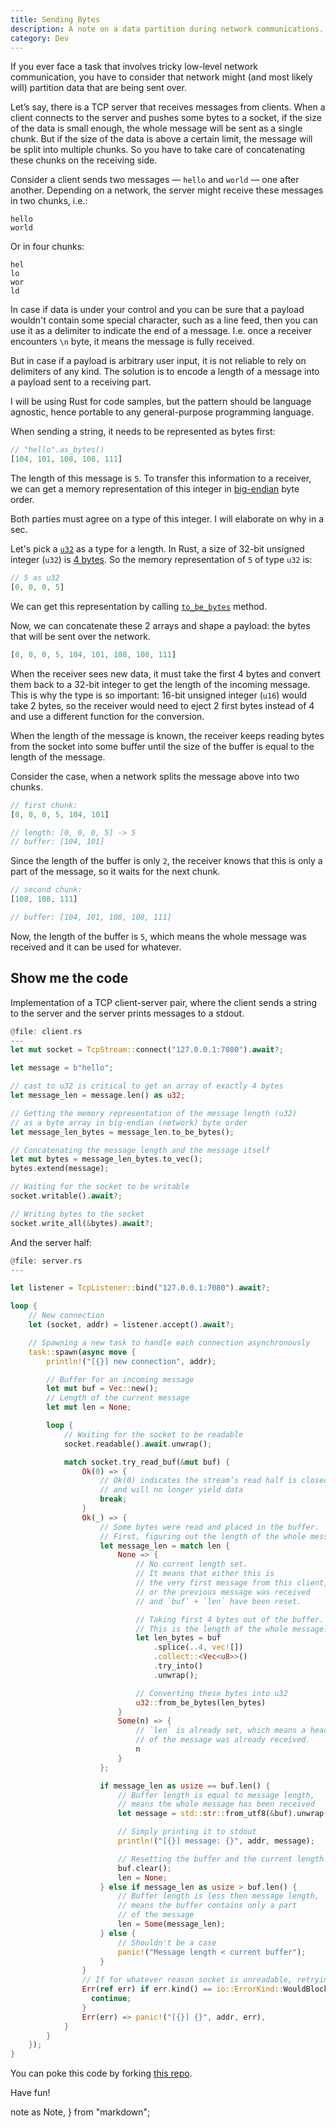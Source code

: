 ```yaml
---
title: Sending Bytes
description: A note on a data partition during network communications.
category: Dev
---
```


If you ever face a task that involves tricky low-level network communication, you have to consider that network might (and most likely will) partition data that are being sent over.

Let’s say, there is a TCP server that receives messages from clients. When a client connects to the server and pushes some bytes to a socket, if the size of the data is small enough, the whole message will be sent as a single chunk. But if the size of the data is above a certain limit, the message will be split into multiple chunks. So you have to take care of concatenating these chunks on the receiving side.

Consider a client sends two messages — `hello` and `world` — one after another. Depending on a network, the server might receive these messages in two chunks, i.e.:

```
hello
world
```

Or in four chunks:

```
hel
lo
wor
ld
```

In case if data is under your control and you can be sure that a payload wouldn't contain some special character, such as a line feed, then you can use it as a delimiter to indicate the end of a message. I.e. once a receiver encounters `\n` byte, it means the message is fully received.

But in case if a payload is arbitrary user input, it is not reliable to rely on delimiters of any kind. The solution is to encode a length of a message into a payload sent to a receiving part.

<Note>
  I will be using Rust for code samples, but the pattern should be language agnostic, hence portable to any general-purpose programming language.
</Note>

When sending a string, it needs to be represented as bytes first:

```rust
// "hello".as_bytes()
[104, 101, 108, 108, 111]
```

The length of this message is `5`. To transfer this information to a receiver, we can get a memory representation of this integer in [big-endian](https://en.wikipedia.org/wiki/Endianness) byte order.

Both parties must agree on a type of this integer. I will elaborate on why in a sec.

Let's pick a [`u32`](https://doc.rust-lang.org/std/primitive.u32.html) as a type for a length. In Rust, a size of 32-bit unsigned integer (`u32`) is [4 bytes](https://doc.rust-lang.org/std/mem/fn.size_of.html). So the memory representation of `5` of type `u32` is:

```rust
// 5 as u32
[0, 0, 0, 5]
```

We can get this representation by calling [`to_be_bytes`](https://doc.rust-lang.org/std/primitive.u32.html#method.to_be_bytes) method.

Now, we can concatenate these 2 arrays and shape a payload: the bytes that will be sent over the network.

```rust
[0, 0, 0, 5, 104, 101, 108, 108, 111]
```

When the receiver sees new data, it must take the first 4 bytes and convert them back to a 32-bit integer to get the length of the incoming message. This is why the type is so important: 16-bit unsigned integer (`u16`) would take 2 bytes, so the receiver would need to eject 2 first bytes instead of 4 and use a different function for the conversion.

When the length of the message is known, the receiver keeps reading bytes from the socket into some buffer until the size of the buffer is equal to the length of the message.

Consider the case, when a network splits the message above into two chunks.

```rust
// first chunk:
[0, 0, 0, 5, 104, 101]

// length: [0, 0, 0, 5] -> 5
// buffer: [104, 101]
```

Since the length of the buffer is only `2`, the receiver knows that this is only a part of the message, so it waits for the next chunk.

```rust
// second chunk:
[108, 108, 111]

// buffer: [104, 101, 108, 108, 111]
```

Now, the length of the buffer is `5`, which means the whole message was received and it can be used for whatever.

## Show me the code
Implementation of a TCP client-server pair, where the client sends a string to the server and the server prints messages to a stdout.

```rust
@file: client.rs
---
let mut socket = TcpStream::connect("127.0.0.1:7080").await?;

let message = b"hello";

// cast to u32 is critical to get an array of exactly 4 bytes
let message_len = message.len() as u32;

// Getting the memory representation of the message length (u32)
// as a byte array in big-endian (network) byte order
let message_len_bytes = message_len.to_be_bytes();

// Concatenating the message length and the message itself
let mut bytes = message_len_bytes.to_vec();
bytes.extend(message);

// Waiting for the socket to be writable
socket.writable().await?;

// Writing bytes to the socket
socket.write_all(&bytes).await?;
```

And the server half:

```rust
@file: server.rs
---

let listener = TcpListener::bind("127.0.0.1:7080").await?;

loop {
    // New connection
    let (socket, addr) = listener.accept().await?;

    // Spawning a new task to handle each connection asynchronously
    task::spawn(async move {
        println!("[{}] new connection", addr);

        // Buffer for an incoming message
        let mut buf = Vec::new();
        // Length of the current message
        let mut len = None;

        loop {
            // Waiting for the socket to be readable
            socket.readable().await.unwrap();

            match socket.try_read_buf(&mut buf) {
                Ok(0) => {
                    // Ok(0) indicates the stream’s read half is closed
                    // and will no longer yield data
                    break;
                }
                Ok(_) => {
                    // Some bytes were read and placed in the buffer.
                    // First, figuring out the length of the whole message.
                    let message_len = match len {
                        None => {
                            // No current length set.
                            // It means that either this is
                            // the very first message from this client,
                            // or the previous message was received
                            // and `buf` + `len` have been reset.

                            // Taking first 4 bytes out of the buffer.
                            // This is the length of the whole message.
                            let len_bytes = buf
                                .splice(..4, vec![])
                                .collect::<Vec<u8>>()
                                .try_into()
                                .unwrap();

                            // Converting these bytes into u32
                            u32::from_be_bytes(len_bytes)
                        }
                        Some(n) => {
                            // `len` is already set, which means a head
                            // of the message was already received.
                            n
                        }
                    };

                    if message_len as usize == buf.len() {
                        // Buffer length is equal to message length,
                        // means the whole message has been received
                        let message = std::str::from_utf8(&buf).unwrap();

                        // Simply printing it to stdout
                        println!("[{}] message: {}", addr, message);

                        // Resetting the buffer and the current length
                        buf.clear();
                        len = None;
                    } else if message_len as usize > buf.len() {
                        // Buffer length is less then message length,
                        // means the buffer contains only a part
                        // of the message
                        len = Some(message_len);
                    } else {
                        // Shouldn't be a case
                        panic!("Message length < current buffer");
                    }
                }
                // If for whatever reason socket is unreadable, retrying
                Err(ref err) if err.kind() == io::ErrorKind::WouldBlock => {
                  continue;
                }
                Err(err) => panic!("[{}] {}", addr, err),
            }
        }
    });
}
```

You can poke this code by forking [this repo](https://github.com/alexfedoseev/blog-post-sending-bytes).

Have fun!


<!-- ----------------------------------------------------------------------- -->

  note as Note,
} from "markdown";
